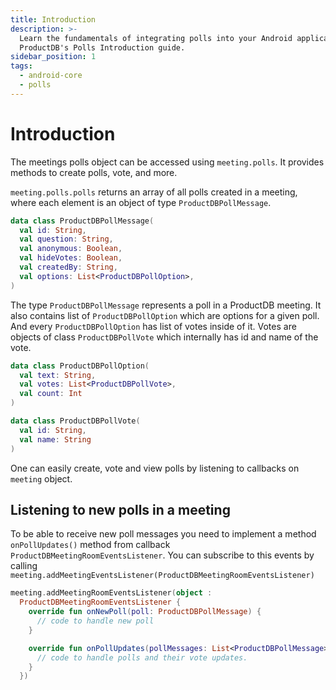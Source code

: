 ```yaml
---
title: Introduction
description: >-
  Learn the fundamentals of integrating polls into your Android application with
  ProductDB's Polls Introduction guide.
sidebar_position: 1
tags:
  - android-core
  - polls
---
```


# Introduction

The meetings polls object can be accessed using `meeting.polls`. It provides
methods to create polls, vote, and more.

`meeting.polls.polls` returns an array of all polls created in a meeting, where
each element is an object of type `ProductDBPollMessage`.

```kotlin
data class ProductDBPollMessage(
  val id: String,
  val question: String,
  val anonymous: Boolean,
  val hideVotes: Boolean,
  val createdBy: String,
  val options: List<ProductDBPollOption>,
)
```

The type `ProductDBPollMessage` represents a poll in a ProductDB meeting. It also
contains list of `ProductDBPollOption` which are options for a given poll. And every
`ProductDBPollOption` has list of votes inside of it. Votes are objects of class
`ProductDBPollVote` which internally has id and name of the vote.

```kotlin
data class ProductDBPollOption(
  val text: String,
  val votes: List<ProductDBPollVote>,
  val count: Int
)

data class ProductDBPollVote(
  val id: String,
  val name: String
)
```

One can easily create, vote and view polls by listening to callbacks on
`meeting` object.

## Listening to new polls in a meeting

To be able to receive new poll messages you need to implement a method
`onPollUpdates()` method from callback `ProductDBMeetingRoomEventsListener`. You can
subscribe to this events by calling
`meeting.addMeetingEventsListener(ProductDBMeetingRoomEventsListener)`

```kotlin
meeting.addMeetingRoomEventsListener(object :
  ProductDBMeetingRoomEventsListener {
    override fun onNewPoll(poll: ProductDBPollMessage) {
      // code to handle new poll
    }

    override fun onPollUpdates(pollMessages: List<ProductDBPollMessage>) {
      // code to handle polls and their vote updates.
    }
  })
```


<head>
  <title>Android Core Polls Introduction</title>
</head>
